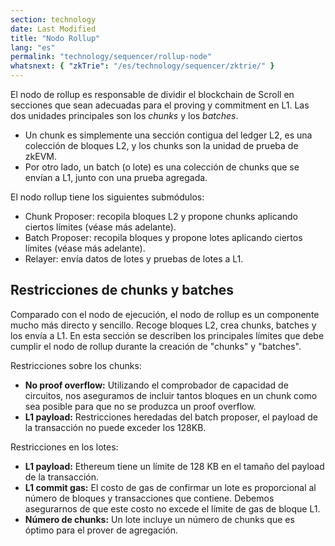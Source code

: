 ```yaml
---
section: technology
date: Last Modified
title: "Nodo Rollup"
lang: "es"
permalink: "technology/sequencer/rollup-node"
whatsnext: { "zkTrie": "/es/technology/sequencer/zktrie/" }
---
```


El nodo de rollup es responsable de dividir el blockchain de Scroll en secciones que sean adecuadas para el proving y commitment en L1. Las dos unidades principales son los *chunks* y los *batches*.
* Un chunk es simplemente una sección contigua del ledger L2, es una colección de bloques L2, y los chunks son la unidad de prueba de zkEVM.
* Por otro lado, un batch (o lote) es una colección de chunks que se envían a L1, junto con una prueba agregada.

El nodo rollup tiene los siguientes submódulos:
- Chunk Proposer: recopila bloques L2 y propone chunks aplicando ciertos límites (véase más adelante).
- Batch Proposer: recopila bloques y propone lotes aplicando ciertos límites (véase más adelante).
- Relayer: envía datos de lotes y pruebas de lotes a L1.

## Restricciones de chunks y batches

Comparado con el nodo de ejecución, el nodo de rollup es un componente mucho más directo y sencillo.
Recoge bloques L2, crea chunks, batches y los envía a L1.
En esta sección se describen los principales límites que debe cumplir el nodo de rollup durante la creación de "chunks" y "batches".

Restricciones sobre los chunks:
- **No proof overflow:** Utilizando el comprobador de capacidad de circuitos, nos aseguramos de incluir tantos bloques en un chunk como sea posible para que no se produzca un proof overflow.
- **L1 payload:** Restricciones heredadas del batch proposer, el payload de la transacción no puede exceder los 128KB.

Restricciones en los lotes:
- **L1 payload:** Ethereum tiene un límite de 128 KB en el tamaño del payload de la transacción.
- **L1 commit gas:** El costo de gas de confirmar un lote es proporcional al número de bloques y transacciones que contiene. Debemos asegurarnos de que este costo no excede el límite de gas de bloque L1.
- **Número de chunks:** Un lote incluye un número de chunks que es óptimo para el prover de agregación.

